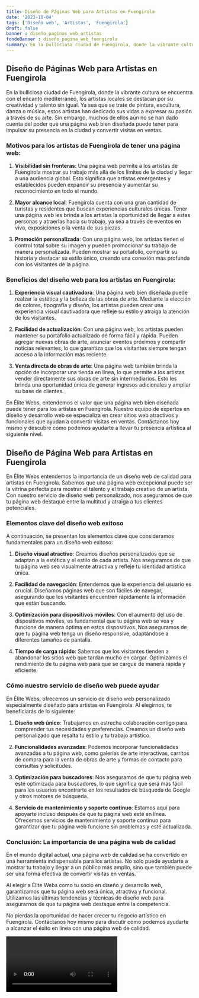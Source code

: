 ```yaml
---
title: Diseño de Páginas Web para Artistas en Fuengirola
date: '2023-10-04'
tags: ['Diseño web', 'Artistas', 'Fuengirola']
draft: false
banner : diseño_paginas_web_artistas
fondoBanner : diseño_pagina_web_fuengirola
summary: En la bulliciosa ciudad de Fuengirola, donde la vibrante cultura se encuentra con el encanto mediterráneo, los artistas locales se destacan por su creatividad y talento sin igual. Ya sea que se trate de pintura, escultura, danza o música, estos artistas han dedicado sus vidas a expresar su pasión a través de su arte. Sin embargo, muchos de ellos aún no se han dado cuenta del poder que una página web bien diseñada puede tener para impulsar su presencia en la ciudad y convertir visitas en ventas.
---
```


## Diseño de Páginas Web para Artistas en Fuengirola

En la bulliciosa ciudad de Fuengirola, donde la vibrante cultura se encuentra con el encanto mediterráneo, los artistas locales se destacan por su creatividad y talento sin igual. Ya sea que se trate de pintura, escultura, danza o música, estos artistas han dedicado sus vidas a expresar su pasión a través de su arte. Sin embargo, muchos de ellos aún no se han dado cuenta del poder que una página web bien diseñada puede tener para impulsar su presencia en la ciudad y convertir visitas en ventas.

### Motivos para los artistas de Fuengirola de tener una página web:

1. **Visibilidad sin fronteras**: Una página web permite a los artistas de Fuengirola mostrar su trabajo más allá de los límites de la ciudad y llegar a una audiencia global. Esto significa que artistas emergentes y establecidos pueden expandir su presencia y aumentar su reconocimiento en todo el mundo.

2. **Mayor alcance local**: Fuengirola cuenta con una gran cantidad de turistas y residentes que buscan experiencias culturales únicas. Tener una página web les brinda a los artistas la oportunidad de llegar a estas personas y atraerlas hacia su trabajo, ya sea a través de eventos en vivo, exposiciones o la venta de sus piezas.

3. **Promoción personalizada**: Con una página web, los artistas tienen el control total sobre su imagen y pueden promocionar su trabajo de manera personalizada. Pueden mostrar su portafolio, compartir su historia y destacar su estilo único, creando una conexión más profunda con los visitantes de la página.

### Beneficios del diseño web para los artistas en Fuengirola:

1. **Experiencia visual cautivadora**: Una página web bien diseñada puede realzar la estética y la belleza de las obras de arte. Mediante la elección de colores, tipografía y diseño, los artistas pueden crear una experiencia visual cautivadora que refleje su estilo y atraiga la atención de los visitantes.

2. **Facilidad de actualización**: Con una página web, los artistas pueden mantener su portafolio actualizado de forma fácil y rápida. Pueden agregar nuevas obras de arte, anunciar eventos próximos y compartir noticias relevantes, lo que garantiza que los visitantes siempre tengan acceso a la información más reciente.

3. **Venta directa de obras de arte**: Una página web también brinda la opción de incorporar una tienda en línea, lo que permite a los artistas vender directamente sus obras de arte sin intermediarios. Esto les brinda una oportunidad única de generar ingresos adicionales y ampliar su base de clientes.

En Élite Webs, entendemos el valor que una página web bien diseñada puede tener para los artistas en Fuengirola. Nuestro equipo de expertos en diseño y desarrollo web se especializa en crear sitios web atractivos y funcionales que ayudan a convertir visitas en ventas. Contáctanos hoy mismo y descubre cómo podemos ayudarte a llevar tu presencia artística al siguiente nivel.

<GifSeo />

<Cta />

## Diseño de Página Web para Artistas en Fuengirola

En Élite Webs entendemos la importancia de un diseño web de calidad para artistas en Fuengirola. Sabemos que una página web excepcional puede ser la vitrina perfecta para mostrar el talento y el trabajo creativo de un artista. Con nuestro servicio de diseño web personalizado, nos aseguramos de que tu página web destaque entre la multitud y atraiga a tus clientes potenciales.

### Elementos clave del diseño web exitoso

A continuación, se presentan los elementos clave que consideramos fundamentales para un diseño web exitoso:

1. **Diseño visual atractivo**: Creamos diseños personalizados que se adaptan a la estética y el estilo de cada artista. Nos aseguramos de que tu página web sea visualmente atractiva y refleje tu identidad artística única.

2. **Facilidad de navegación**: Entendemos que la experiencia del usuario es crucial. Diseñamos páginas web que son fáciles de navegar, asegurando que los visitantes encuentren rápidamente la información que están buscando.

3. **Optimización para dispositivos móviles**: Con el aumento del uso de dispositivos móviles, es fundamental que tu página web se vea y funcione de manera óptima en estos dispositivos. Nos aseguramos de que tu página web tenga un diseño responsive, adaptándose a diferentes tamaños de pantalla.

4. **Tiempo de carga rápido**: Sabemos que los visitantes tienden a abandonar los sitios web que tardan mucho en cargar. Optimizamos el rendimiento de tu página web para que se cargue de manera rápida y eficiente.

### Cómo nuestro servicio de diseño web puede ayudar

En Élite Webs, ofrecemos un servicio de diseño web personalizado especialmente diseñado para artistas en Fuengirola. Al elegirnos, te beneficiarás de lo siguiente:

1. **Diseño web único**: Trabajamos en estrecha colaboración contigo para comprender tus necesidades y preferencias. Creamos un diseño web personalizado que resalta tu estilo y tu trabajo artístico.

2. **Funcionalidades avanzadas**: Podemos incorporar funcionalidades avanzadas a tu página web, como galerías de arte interactivas, carritos de compra para la venta de obras de arte y formas de contacto para consultas y solicitudes.

3. **Optimización para buscadores**: Nos aseguramos de que tu página web esté optimizada para buscadores, lo que significa que será más fácil para los usuarios encontrarte en los resultados de búsqueda de Google y otros motores de búsqueda.

4. **Servicio de mantenimiento y soporte continuo**: Estamos aquí para apoyarte incluso después de que tu página web esté en línea. Ofrecemos servicios de mantenimiento y soporte continuo para garantizar que tu página web funcione sin problemas y esté actualizada.

### Conclusión: La importancia de una página web de calidad

En el mundo digital actual, una página web de calidad se ha convertido en una herramienta indispensable para los artistas. No solo puede ayudarte a mostrar tu trabajo y llegar a un público más amplio, sino que también puede ser una forma efectiva de convertir visitas en ventas.

Al elegir a Élite Webs como tu socio en diseño y desarrollo web, garantizamos que tu página web será única, atractiva y funcional. Utilizamos las últimas tendencias y técnicas de diseño web para asegurarnos de que tu página web destaque entre la competencia.

No pierdas la oportunidad de hacer crecer tu negocio artístico en Fuengirola. Contáctanos hoy mismo para discutir cómo podemos ayudarte a alcanzar el éxito en línea con una página web de calidad.

<Video />

<CtaBot job='Artistas' city='Fuengirola'/>

<Gmaps query='Fuengirola+españa+maps' />